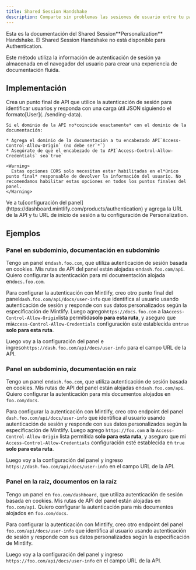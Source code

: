 ```yaml
---
title: Shared Session Handshake
description: Comparte sin problemas las sesiones de usuario entre tu panel de control y tu documentación
---
```


<Info>
  Esta es la documentación del Shared Session**Personalization** Handshake. El Shared Session Handshake no está disponible para Authentication.
</Info>

Este método utiliza la información de autenticación de sesión ya almacenada en el navegador del usuario para crear una experiencia de documentación fluida.

## Implementación

<Steps>
  <Step title="Create your Info API">
    Crea un punto final de API que utilice la autenticación de sesión para identificar usuarios y responda con una carga útil JSON siguiendo el formato[User](../sending-data).

    Si el dominio de la API no*coincide exactamente* con el dominio de la documentación:

    * Agrega el dominio de la documentación a tu encabezado API`Access-Control-Allow-Origin` (no debe ser`*`)
    * Asegúrate de que el encabezado de tu API`Access-Control-Allow-Credentials` sea`true`

    <Warning>
      Estas opciones CORS solo necesitan estar habilitadas en el*único punto final* responsable de devolver la información del usuario. No recomendamos habilitar estas opciones en todos los puntos finales del panel.
    </Warning>
  </Step>

  <Step title="Configure your Personalization settings">
    Ve a tu[configuración del panel](https://dashboard.mintlify.com/products/authentication) y agrega la URL de la API y tu URL de inicio de sesión a tu configuración de Personalization.
  </Step>
</Steps>

## Ejemplos

### Panel en subdominio, documentación en subdominio

Tengo un panel en`dash.foo.com`, que utiliza autenticación de sesión basada en cookies. Mis rutas de API del panel están alojadas en`dash.foo.com/api`. Quiero configurar la autenticación para mi documentación alojada en`docs.foo.com`.

Para configurar la autenticación con Mintlify, creo otro punto final del panel`dash.foo.com/api/docs/user-info` que identifica al usuario usando autenticación de sesión y responde con sus datos personalizados según la especificación de Mintlify. Luego agrego`https://docs.foo.com` a la`Access-Control-Allow-Origin`lista permitida**solo para esta ruta**, y aseguro que mi`Access-Control-Allow-Credentials` configuración esté establecida en`true` **solo para esta ruta**.

Luego voy a la configuración del panel e ingreso`https://dash.foo.com/api/docs/user-info` para el campo URL de la API.

### Panel en subdominio, documentación en raíz

Tengo un panel en`dash.foo.com`, que utiliza autenticación de sesión basada en cookies. Mis rutas de API del panel están alojadas en`dash.foo.com/api`. Quiero configurar la autenticación para mis documentos alojados en `foo.com/docs`.

Para configurar la autenticación con Mintlify, creo otro endpoint del panel `dash.foo.com/api/docs/user-info` que identifica al usuario usando autenticación de sesión y responde con sus datos personalizados según la especificación de Mintlify. Luego agrego `https://foo.com` a la `Access-Control-Allow-Origin` lista permitida **solo para esta ruta**, y aseguro que mi `Access-Control-Allow-Credentials` configuración esté establecida en `true` **solo para esta ruta**.

Luego voy a la configuración del panel y ingreso `https://dash.foo.com/api/docs/user-info` en el campo URL de la API.

### Panel en la raíz, documentos en la raíz

Tengo un panel en `foo.com/dashboard`, que utiliza autenticación de sesión basada en cookies. Mis rutas de API del panel están alojadas en `foo.com/api`. Quiero configurar la autenticación para mis documentos alojados en `foo.com/docs`.

Para configurar la autenticación con Mintlify, creo otro endpoint del panel `foo.com/api/docs/user-info` que identifica al usuario usando autenticación de sesión y responde con sus datos personalizados según la especificación de Mintlify.

Luego voy a la configuración del panel y ingreso `https://foo.com/api/docs/user-info` en el campo URL de la API.
